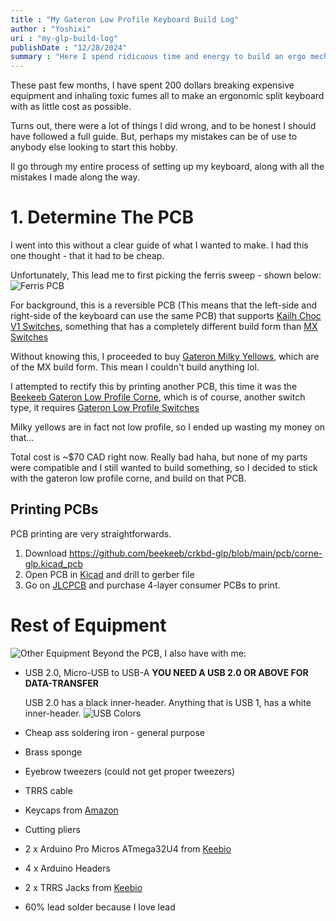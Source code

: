 ```yaml
---
title : "My Gateron Low Profile Keyboard Build Log"
author : "Yoshixi"
uri : "my-glp-build-log"
publishDate : "12/28/2024"
summary : "Here I spend ridicuous time and energy to build an ergo mechanical keyboard"
---
```


These past few months, I have spent 200 dollars breaking expensive equipment and inhaling toxic fumes all to make an ergonomic split keyboard with as little cost as possible.

Turns out, there were a lot of things I did wrong, and to be honest I should have followed a full guide. But, perhaps my mistakes can be of use to anybody else looking to start this hobby.

Il go through my entire process of setting up my keyboard, along with all the mistakes I made along the way.

# 1. Determine The PCB

I went into this without a clear guide of what I wanted to make. I had this one thought - that it had to be cheap. 

Unfortunately, This lead me to first picking the ferris sweep - shown below:
![Ferris PCB](/blog/my-glp-build-log/ferris.png)

For background, this is a reversible PCB (This means that the left-side and right-side of the keyboard can use the same PCB) that supports [Kailh Choc V1 Switches](https://chosfox.com/products/kailh-chocs), something that has a completely different build form than [MX Switches](https://www.reddit.com/r/MechanicalKeyboards/comments/k076mv/what_is_considered_a_mx_switch/)

Without knowing this, I proceeded to buy [Gateron Milky Yellows](https://milktooth.com/products/switches/milky-yellow-pro), which are of the MX build form. This mean I couldn't build anything lol.

I attempted to rectify this by printing another PCB, this time it was the [Beekeeb Gateron Low Profile Corne](https://github.com/beekeeb/crkbd-glp), which is of course, another switch type, it requires [Gateron Low Profile Switches](https://gateron.com/collections/low-profile-series)

Milky yellows are in fact not low profile, so I ended up wasting my money on that...

Total cost is ~$70 CAD right now. Really bad haha, but none of my parts were compatible and I still wanted to build something, so I decided to stick with the gateron low profile corne, and build on that PCB.

## Printing PCBs
PCB printing are very straightforwards.

1. Download https://github.com/beekeeb/crkbd-glp/blob/main/pcb/corne-glp.kicad_pcb
2. Open PCB in [Kicad](https://www.kicad.org/) and drill to gerber file
3. Go on [JLCPCB](https://jlcpcb.com/) and purchase 4-layer consumer PCBs to print.

# Rest of Equipment
![Other Equipment](/blog/my-glp-build-log/otherequipment.jpg)
Beyond the PCB, I also have with me:
- USB 2.0, Micro-USB to USB-A **YOU NEED A USB 2.0 OR ABOVE FOR DATA-TRANSFER**

    USB 2.0 has a black inner-header. Anything that is USB 1, has a white inner-header.
    ![USB Colors](/blog/my-glp-build-log/usbcolors.png)
- Cheap ass soldering iron - general purpose
- Brass sponge
- Eyebrow tweezers (could not get proper tweezers)
- TRRS cable 
- Keycaps from [Amazon](https://www.amazon.ca/dp/B0DCBWMJF5?ref=ppx_yo2ov_dt_b_fed_asin_title&th=1)
- Cutting pliers
- 2 x Arduino Pro Micros ATmega32U4 from [Keebio](https://keeb.io/products/pro-micro-usb-c-version-5v-16mhz-arduino-compatible-atmega32u4)
- 4 x Arduino Headers
- 2 x TRRS Jacks from [Keebio](https://keeb.io/products/trrs-jack-3-5mm)
- 60% lead solder because I love lead